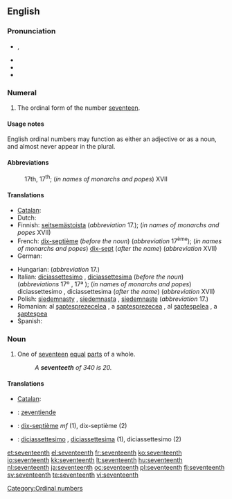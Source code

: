 ==English==
{{ordinalbox|en|16th|17th|18th|sixteenth|eighteenth|card=seventeen}}

===Pronunciation===
* {{IPA|/ˌsɛvnˈtiːnθ/}}, {{SAMPA|/%sEvn"ti:nT/}}
* {{audio|en-us-seventeenth.ogg|Audio (US)}}
* {{rhymes|iːnθ}}
* {{hyphenation|sev|en|teenth}}

===Numeral===
{{infl|en|numeral}}

# {{ordinal|lang=en}} The ordinal form of the number [[seventeen]].

====Usage notes====
English ordinal numbers may function as either an adjective or as a noun, and almost never appear in the plural.

====Abbreviations====
: 17th, 17<sup>th</sup>; (''in names of monarchs and popes'') XVII

====Translations====
{{trans-top|ordinal number}}
* [[Catalan]]: {{t+|ca|dissetè|m}}
* Dutch: {{t-|nl|zeventiende}}
* Finnish: [[seitsemästoista]] (''abbreviation'' 17.); (''in names of monarchs and popes'' XVII)
* French: [[dix-septième]] (''before the noun'') (''abbreviation'' 17<sup>ème</sup>); (''in names of monarchs and popes'') [[dix-sept]] (''after the name'') (''abbreviation'' XVII)
* German: {{t|de|siebzehnter}}
{{trans-mid}}
* Hungarian: {{t+|hu|tizenhetedik}} (''abbreviation'' 17.)
* Italian: [[diciassettesimo]] {{m}}, [[diciassettesima]] {{f}} (''before the noun'') (''abbreviations'' 17º {{m}}, 17ª {{f}}); (''in names of monarchs and popes'') diciassettesimo {{m}}, diciassettesima {{f}} (''after the name'') (''abbreviation'' XVII)
* Polish: [[siedemnasty]] {{m}}, [[siedemnasta]] {{f}}, [[siedemnaste]] {{n}} (''abbreviation'' 17.)
* Romanian: al [[şaptesprezecelea]] {{m}}, a [[şaptesprezecea]] {{f}}, al [[şapteşpelea]] {{italbrac|m, informal}}, a [[şapteşpea]] {{italbrac|f, informal}}
* Spanish: {{t-|es|decimoséptimo}}
{{trans-bottom}}

===Noun===
{{en-noun}}

# {{fractional|lang=en}} One of [[seventeen]] [[equal]] [[part]]s of a whole.
#: ''A '''seventeeth''' of 340 is 20.''

====Translations====
{{trans-top|one of seventeen equal parts of a whole}}
* [[Catalan]]: {{t+|ca|dissetè|m}}
{{trans-mid}}
{{trans-bottom}}

{{checktrans-top}}
* {{ttbc|Dutch}}: [[zeventiende]]
* {{ttbc|French}}: [[dix-septième]] ''mf'' (1), dix-septième {{m}} (2)
* {{ttbc|Italian}}: [[diciassettesimo]] {{m}}, [[diciassettesima]] {{f}} (1), diciassettesimo {{m}} (2)
{{checktrans-bottom}}

[[Category:Ordinal numbers]]

[[et:seventeenth]]
[[el:seventeenth]]
[[fr:seventeenth]]
[[ko:seventeenth]]
[[io:seventeenth]]
[[kk:seventeenth]]
[[lt:seventeenth]]
[[hu:seventeenth]]
[[nl:seventeenth]]
[[ja:seventeenth]]
[[oc:seventeenth]]
[[pl:seventeenth]]
[[fi:seventeenth]]
[[sv:seventeenth]]
[[te:seventeenth]]
[[vi:seventeenth]]